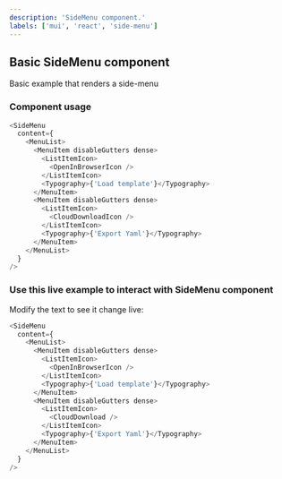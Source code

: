 ```yaml
---
description: 'SideMenu component.'
labels: ['mui', 'react', 'side-menu']
---
```



## Basic SideMenu component

Basic example that renders a side-menu

### Component usage

```js
<SideMenu
  content={
    <MenuList>
      <MenuItem disableGutters dense>
        <ListItemIcon>
          <OpenInBrowserIcon />
        </ListItemIcon>
        <Typography>{'Load template'}</Typography>
      </MenuItem>
      <MenuItem disableGutters dense>
        <ListItemIcon>
          <CloudDownloadIcon />
        </ListItemIcon>
        <Typography>{'Export Yaml'}</Typography>
      </MenuItem>
    </MenuList>
  }
/>
```

### Use this live example to interact with SideMenu component

Modify the text to see it change live:

```js live
<SideMenu
  content={
    <MenuList>
      <MenuItem disableGutters dense>
        <ListItemIcon>
          <OpenInBrowserIcon />
        </ListItemIcon>
        <Typography>{'Load template'}</Typography>
      </MenuItem>
      <MenuItem disableGutters dense>
        <ListItemIcon>
          <CloudDownload />
        </ListItemIcon>
        <Typography>{'Export Yaml'}</Typography>
      </MenuItem>
    </MenuList>
  }
/>
```
